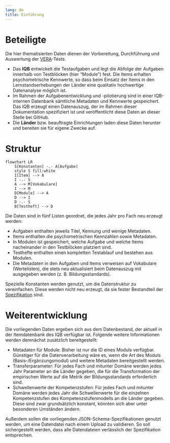 ```yaml
---
lang: de
title: Einführung
---
```


# Beteiligte

Die hier thematisierten Daten dienen der Vorbereitung, Durchführung und Auswertung der [VERA](https://www.iqb.hu-berlin.de/vera)-Tests.

* Das **IQB** entwickelt die Testaufgaben und legt die Abfolge der Aufgaben innerhalb von Testblöcken (hier "Module") fest. Die Items erhalten psychometrische Kennwerte, so dass beim Einsatz der Items in den Lernstandserhebungen der Länder eine qualitativ hochwertige Datenanalyse möglich ist.
* Im Rahmen der Aufgabenentwicklung und -pilotierung sind in einer IQB-internen Datenbank sämtliche Metadaten und Kennwerte gespeichert. Das IQB erzeugt einen Datenauszug, der im Rahmen dieser Dokumentation spezifiziert ist und veröffentlicht diese Daten an dieser Stelle bei GitHub.
* Die **Länder** bzw. beauftragte Einrichtungen laden diese Daten herunter und bereiten sie für eigene Zwecke auf.

# Struktur

```mermaid
flowchart LR
    S[Konstanten] -.- A[Aufgabe]
    style S fill:white
    I[Item] --> A
    I -.- S
    A --> M[Vokabulare]
    I --> M
    D[Module] --> A
    D --> I
    D -.- S
    B[Testheft] --> D
```

Die Daten sind in fünf Listen geordnet, die jedes Jahr pro Fach neu erzeugt werden:

* Aufgaben enthalten jeweils Titel, Kennung und wenige Metadaten.
* Items enthalten die psychometrischen Kennzahlen sowie Metadaten.
* In Modulen ist gespeichert, welche Aufgabe und welche Items nacheinander in den Testblöcken platziert sind.
* Testhefte enthalten einen kompletten Testablauf und bestehen aus Modulen. 
* Die Metadaten in den Aufgaben und Items verweisen auf Vokabulare (Wertelisten), die stets neu aktualisiert beim Datenauszug mit ausgegeben werden (z. B. Bildungsstandards).

Spezielle Konstanten werden genutzt, um die Datenstruktur zu vereinfachen. Diese werden nicht neu erzeugt, da sie fester Bestandteil der [Spezifikation](../data-specs-guide/index.qmd) sind.

# Weiterentwicklung

Die vorliegenden Daten ergeben sich aus dem Datenbestand, der aktuell in der Itemdatenbank des IQB verfügbar ist. Folgende weitere Informationen werden demnächst zusätzlich bereitgestellt:

* Metadaten für Module: Bisher ist nur die ID eines Moduls verfügbar. Günstiger für die Datenverarbeitung wäre es, wenn die Art des Moduls (Basis-/Ergänzungsmodul) und weitere Metadaten bereitgestellt werden.
* Transferparameter: Für jedes Fach und mitunter Domäne werden jedes Jahr Parameter an die Länder gegeben, die für die Transformation der empirischen Werte auf die Metrik der Bildungsstandards erforderlich sind.
* Schwellenwerte der Kompetenzstufen: Für jedes Fach und mitunter Domäne werden jedes Jahr die Schwellenwerte für die einzelnen Kompetenzstufen des Kompetenzstufenmodells an die Länder gegeben. Diese sind zwar grundsätzlich konstant, könnten sich aber unter besonderen Umständen ändern.

Außerdem sollen die vorliegenden JSON-Schema-Spezifikationen genutzt werden, um eine Datendatei nach einem Upload zu validieren. So soll sichergestellt werden, dass alle Datendateien verlässlich der Spezifikation entsprechen.
